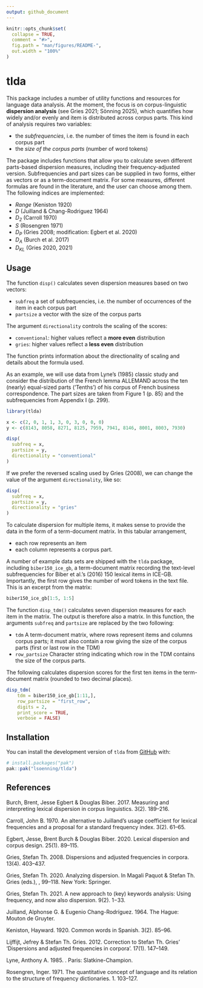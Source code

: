 ```yaml
---
output: github_document
---
```


<!-- README.md is generated from README.Rmd. Please edit that file -->

```r
knitr::opts_chunk$set(
  collapse = TRUE,
  comment = "#>",
  fig.path = "man/figures/README-",
  out.width = "100%"
)
```

# tlda

<!-- badges: start -->
<!-- badges: end -->

This package includes a number of utility functions and resources for language data analysis. At the moment, the focus is on corpus-linguistic **dispersion analysis** (see Gries 2021; Sönning 2025), which quantifies how widely and/or evenly and item is distributed across corpus parts. This kind of analysis requires two variables:

- the *subfrequencies*, i.e. the number of times the item is found in each corpus part
- the *size of the corpus parts* (number of word tokens)

The package includes functions that allow you to calculate seven different parts-based dispersion measures, including their frequency-adjusted version. Subfrequencies and part sizes can be supplied in two forms, either as vectors or as a term-document matrix. For some measures, different formulas are found in the literature, and the user can choose among them. The following indices are implemented:

- *Range* (Keniston 1920)
- *D* (Juilland & Chang-Rodriguez 1964)
- *D~2~* (Carroll 1970)
- *S* (Rosengren 1971)
- *D~P~* (Gries 2008; modification: Egbert et al. 2020)
- *D~A~* (Burch et al. 2017)
- *D~KL~* (Gries 2020, 2021)



## Usage

The function `disp()` calculates seven dispersion measures based on two vectors:

- `subfreq` a set of subfrequencies, i.e. the number of occurrences of the item in each corpus part
- `partsize` a vector with the size of the corpus parts

The argument `directionality` controls the scaling of the scores:

- `conventional`: higher values reflect a **more even** distribution
- `gries`: higher values reflect a **less even** distribution

The function prints information about the directionality of scaling and details about the formula used.

As an example, we will use data from Lyne's (1985) classic study and consider the distribution of the French lemma ALLEMAND across the ten (nearly) equal-sized parts ('Tenths') of his corpus of French business correspondence. The part sizes are taken from Figure 1 (p. 85) and the subfrequencies from Appendix I (p. 299).

```r
library(tlda)

x <- c(2, 0, 1, 1, 3, 0, 3, 0, 0, 0)
y <- c(8143, 8058, 8271, 8125, 7959, 7941, 8146, 8001, 8003, 7930)

disp(
  subfreq = x,
  partsize = y,
  directionality = "conventional"
)
```

If we prefer the reversed scaling used by Gries (2008), we can change the value of the argument `directionality`, like so:

```r
disp(
  subfreq = x,
  partsize = y,
  directionality = "gries"
)
```

To calculate dispersion for multiple items, it makes sense to provide the data in the form of a term-document matrix. In this tabular arrangement,

- each row represents an item
- each column represents a corpus part.

A number of example data sets are shipped with the `tlda` package, including `biber150_ice_gb`, a term-document matrix recording the text-level subfrequencies for Biber et al.'s (2016) 150 lexical items in ICE-GB. Importantly, the first row gives the number of word tokens in the text file. This is an excerpt from the matrix:

```r
biber150_ice_gb[1:5, 1:5]
```

The function `disp_tdm()` calculates seven dispersion measures for each item in the matrix. The output is therefore also a matrix. In this function, the arguments `subfreq` and `partsize` are replaced by the two following:

- `tdm` A term-document matrix, where rows represent items and columns corpus parts; it must also contain a row giving the size of the corpus parts (first or last row in the TDM)
- `row_partsize` Character string indicating which row in the TDM contains the size of the corpus parts.

The following calculates dispersion scores for the first ten items in the term-document matrix (rounded to two decimal places).

```r
disp_tdm(
    tdm = biber150_ice_gb[1:11,], 
    row_partsize = "first_row",
    digits = 2,
    print_score = TRUE,
    verbose = FALSE)
```



## Installation

You can install the development version of `tlda` from [GitHub](https://github.com/) with:

``` r
# install.packages("pak")
pak::pak("lsoenning/tlda")
```

## References

Burch, Brent, Jesse Egbert & Douglas Biber. 2017. Measuring and interpreting lexical dispersion in corpus linguistics. \emph{Journal of Research Design and Statistics in Linguistics and Communication Science} 3(2). 189–216. \url{https://doi.org/10.1558/jrds.33066}

Carroll, John B. 1970. An alternative to Juilland’s usage coefficient for lexical frequencies and a proposal for a standard frequency index. \emph{Computer Studies in the Humanities and Verbal Behaviour} 3(2). 61–65. \url{https://doi.org/10.1002/j.2333-8504.1970.tb00778.x}

Egbert, Jesse, Brent Burch & Douglas Biber. 2020. Lexical dispersion and corpus design. \emph{International Journal of Corpus Linguistics} 25(1). 89–115. \url{https://doi.org/10.1075/ijcl.18010.egb}

Gries, Stefan Th. 2008. Dispersions and adjusted frequencies in corpora. \emph{International Journal of Corpus Linguistics} 13(4). 403–437. \url{https://doi.org/10.1075/ijcl.13.4.02gri}

Gries, Stefan Th. 2020. Analyzing dispersion. In Magali Paquot & Stefan Th. Gries (eds.), \emph{A practical handbook of corpus linguistics}, 99–118. New York: Springer. \url{https://doi.org/10.1007/978-3-030-46216-1_5}

Gries, Stefan Th. 2021. A new approach to (key) keywords analysis: Using frequency, and now also dispersion. \emph{Research in Corpus Linguistics} 9(2). 1−33. \url{https://doi.org/10.32714/ricl.09.02.02}

Juilland, Alphonse G. & Eugenio Chang-Rodríguez. 1964. \emph{Frequency dictionary of Spanish words.} The Hague: Mouton de Gruyter. \url{https://doi.org/10.1515/9783112415467}

Keniston, Hayward. 1920. Common words in Spanish. \emph{Hispania} 3(2). 85–96. \url{https://doi.org/10.2307/331305}

Lijffijt, Jefrey & Stefan Th. Gries. 2012. Correction to Stefan Th. Gries’ ‘Dispersions and adjusted frequencies in corpora’. \emph{International Journal of Corpus Linguistics} 17(1). 147–149. \url{https://doi.org/10.1075/ijcl.17.1.08lij}

Lyne, Anthony A. 1985. \emp{The vocabulary of French business correspondence}. Paris: Slatkine-Champion.

Rosengren, Inger. 1971. The quantitative concept of language and its relation to the structure of frequency dictionaries. \emph{Études de linguistique appliquée (Nouvelle Série)} 1. 103–127.